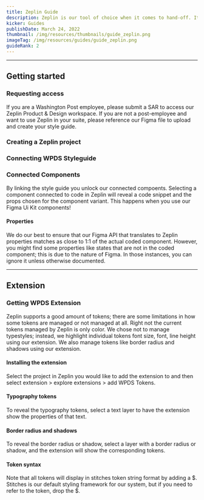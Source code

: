 ```yaml
---
title: Zeplin Guide
description: Zeplin is our tool of choice when it comes to hand-off. It offers a layer of connection to code and design not yet realized by other tools.
kicker: Guides
publishDate: March 24, 2022
thumbnail: /img/resources/thumbnails/guide_zeplin.png
imageTag: /img/resources/guides/guide_zeplin.png
guideRank: 2
---
```


---

## Getting started

### Requesting access

If you are a Washington Post employee, please submit a SAR to access our Zeplin Product & Design workspace. If you are not a post-employee and want to use Zeplin in your suite, please reference our Figma file to upload and create your style guide.

### Creating a Zeplin project

<Container>
  <Box
    as="iframe"
    css={{ minHeight: "640px", padding: "$100 $100" }}
    src="https://scribehow.com/embed/Creating_a_Zeplin_project__3QIHj0krQKKwmVOizwQ50Q"
    width="100%"
    height="640"
    allowfullscreen
    frameborder="0"
  ></Box>
</Container>

### Connecting WPDS Styleguide

<Container>
  <Box
    as="iframe"
    css={{ minHeight: "640px", maxWidth: "100%", padding: "$100 $100" }}
    src="https://scribehow.com/embed/Zeplin_Workflow__Sl-5tsJ3R26TMT8HyT_4QQ"
    width="100%"
    height="640"
    allowfullscreen
    frameborder="0"
  ></Box>
</Container>

### Connected Components

By linking the style guide you unlock our connected compoents. Selecting a component connected to code in Zeplin will reveal a code snippet and the props chosen for the component variant. This happens when you use our Figma Ui Kit components!

<Container caption="In this example the properties reveal taht 32 was selected for the prop `size`">
  <InlineImage
    src="/img/guides/zeplin/connected.png"
    width={520}
    height={671}
    maxWidth="100%"
  />
</Container>

#### Properties

We do our best to ensure that our Figma API that translates to Zeplin properties matches as close to 1:1 of the actual coded component. However, you might find some properties like states that are not in the coded component; this is due to the nature of Figma. In those instances, you can ignore it unless otherwise documented.

---

## Extension

### Getting WPDS Extension

Zeplin supports a good amount of tokens; there are some limitations in how some tokens are managed or not managed at all. Right not the current tokens managed by Zeplin is only color. We chose not to manage typestyles; instead, we highlight individual tokens font size, font, line height using our extension. We also manage tokens like border radius and shadows using our extension.

#### Installing the extension

Select the project in Zeplin you would like to add the extension to and then select extension > explore extensions > add WPDS Tokens.

<Container>
  <Box
    as="iframe"
    css={{ minHeight: "640px", padding: "$100 $100" }}
    src="https://scribehow.com/embed/WPDS_Zeplin_Extension__5t1hkwhtTzWyXS749Yk-2g"
    width="100%"
    height="640"
    allowfullscreen
    frameborder="0"
  ></Box>
</Container>

#### Typography tokens

To reveal the typography tokens, select a text layer to have the extension show the properties of that text.

<Container>
  <InlineImage
    alt="Animated image of showing how to add the WPDS extension"
    width={323}
    height={195}
    maxWidth="100%"
    src="/img/guides/zeplin/text_tokens.png"
  />
</Container>

#### Border radius and shadows

To reveal the border radius or shadow, select a layer with a border radius or shadow, and the extension will show the corresponding tokens.

<Container>
  <InlineImage
    alt="Animated image of showing how to add the WPDS extension"
    width={318}
    height={156}
    maxWidth="100%"
    src="/img/guides/zeplin/shadow_border.png"
  />
</Container>

#### Token syntax

Note that all tokens will display in stitches token string format by adding a $. Stitches is our default styling framework for our system, but if you need to refer to the token, drop the $.

<BR size="xl" />
